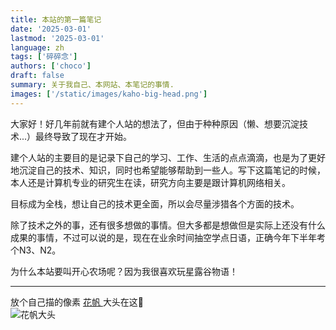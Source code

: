 ```yaml
---
title: 本站的第一篇笔记
date: '2025-03-01'
lastmod: '2025-03-01'
language: zh
tags: ['碎碎念']
authors: ['choco']
draft: false
summary: 关于我自己、本网站、本笔记的事情.
images: ['/static/images/kaho-big-head.png']
---
```


大家好！好几年前就有建个人站的想法了，但由于种种原因（懒、想要沉淀技术...）最终导致了现在才开始。

建个人站的主要目的是记录下自己的学习、工作、生活的点点滴滴，也是为了更好地沉淀自己的技术、知识，同时也希望能够帮助到一些人。写下这篇笔记的时候，本人还是计算机专业的研究生在读，研究方向主要是跟计算机网络相关。

目标成为全栈，想让自己的技术更全面，所以会尽量涉猎各个方面的技术。

除了技术之外的事，还有很多想做的事情。但大多都是想做但是实际上还没有什么成果的事情，不过可以说的是，现在在业余时间抽空学点日语，正确今年下半年考个N3、N2。

为什么本站要叫开心农场呢？因为我很喜欢玩星露谷物语！

---

<div
  style={{
    display: 'flex',
    flexDirection: 'column',
    alignItems: 'center',
    justifyContent: 'center',
  }}
>
  <div className="flex">
    放个自己描的像素
    <a
      href="https://zh.moegirl.org.cn/%E6%97%A5%E9%87%8E%E4%B8%8B%E8%8A%B1%E5%B8%86"
      target="_blank"
    >
      花帆
    </a>
    大头在这🧡
  </div>
  <img src="/static/images/kaho-big-head.png" alt="花帆大头" />
</div>
